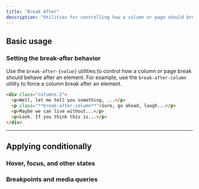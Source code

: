 ```yaml
---
title: "Break After"
description: "Utilities for controlling how a column or page should break after an element."
---
```




## Basic usage

### Setting the break-after behavior

Use the `break-after-{value}` utilities to control how a column or page break should behave after an element. For example, use the `break-after-column` utility to force a column break after an element.

```html
<div class="columns-2">
  <p>Well, let me tell you something, ...</p>
  <p class="**break-after-column**">Sure, go ahead, laugh...</p>
  <p>Maybe we can live without...</p>
  <p>Look. If you think this is...</p>
</div>
```

---

## <Heading ignore>Applying conditionally</Heading>

### <Heading ignore>Hover, focus, and other states</Heading>

<HoverFocusAndOtherStates featuredClass="break-after-column" />

### <Heading ignore>Breakpoints and media queries</Heading>

<BreakpointsAndMediaQueries featuredClass="break-after-column" />
